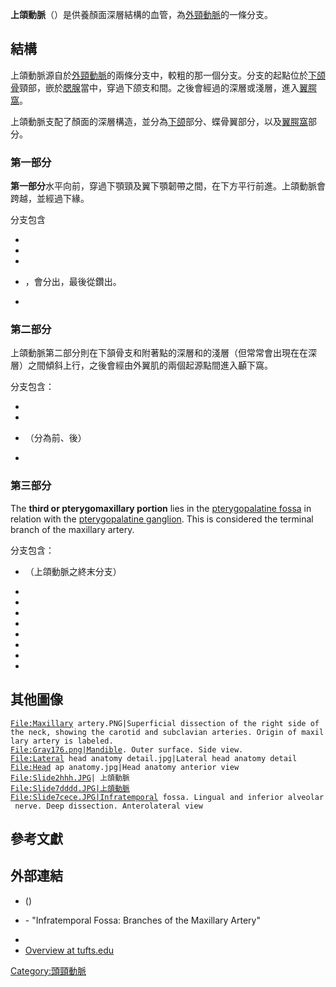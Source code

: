 {{Infobox artery
| Name        = 上頜動脈
| Latin       = arteria maxillaris
| Image       = Maxillary artery branches.png
| Caption     = Maxillary artery and its branches. ("Internal maxillary" is horizontal at left center.)
| Image2      = Gray511.png
| Caption2    = 上頜動脈模式圖
| BranchFrom  = [[外頸動脈|外頸動脈]]
| BranchTo    = '''第一部分'''：{{le|前鼓室動脈|Anterior tympanic artery}} - {{le|耳深動脈|Deep auricular artery}} - {{le|中腦膜動脈|Middle meningeal artery}} - {{le|上鼓室動脈|superior tympanic artery}} - {{le|副腦膜動脈|Accessory branch of middle meningeal artery}} - {{le|下齒槽動脈|inferior alveolar artery}}<br>'''第二部分'''：{{le|後深顳動脈|Posterior deep temporal artery}} - {{le|翼動脈|Pterygoid branches of maxillary artery}} - {{le|嚼肌動脈|masseteric artery}} - {{le|頰動脈|buccinator artery}} - {{le|前深顳動脈|Anterior deep temporal artery}} <br>'''第三部分'''：{{le|後上齒槽動脈|posterior superior alveolar artery}} - {{le|眼眶下動脈|infraorbital artery}} - {{le|降顎動脈|descending palatine artery}} - {{le|翼管動脈|artery of the pterygoid canal}} - {{le|翼顎動脈|sphenopalatine artery}}
| Vein        = {{le|上頜靜脈|maxillary veins}}
| Precursor   = [[主動脈弓|主動脈弓]]
| Supplies    =
<!--
| GraySubject = 144
| GrayPage    = 559
| DorlandsPre = a_61
| DorlandsSuf = 12154985
-->
}}
'''上頜動脈'''（{{lang|en|maxillary artery}}）是供養顏面深層結構的血管，為[[外頸動脈|外頸動脈]]的一條分支。

==結構==

上頜動脈源自於[[外頸動脈|外頸動脈]]的兩條分支中，較粗的那一個分支。分支的起點位於[[下颌骨|下颌骨]]頸部，嵌於[[腮腺|腮腺]]當中，穿過下颌支和{{le|蝶下頜韌帶|sphenomandibular ligament}}間。之後會經過{{le|外翼肌|lateral pterygoid muscle}}的深層或淺層，進入[[翼腭窩|翼腭窩]]。

上頜動脈支配了顏面的深層構造，並分為[[下颌|下颌]]部分、蝶骨翼部分，以及[[翼腭窩|翼腭窩]]部分。

===第一部分===
'''第一部分'''水平向前，穿過下顎頸及翼下顎韌帶之間，在{{le|耳顳神經|auriculotemporal nerve}}下方平行前進。上頜動脈會跨越{{le|下齒槽神經|inferior alveolar nerve}}，並經過{{le|外翼肌|lateral pterygoid muscle}}下緣。

分支包含
* {{le|耳深動脈|Deep auricular artery}}
* {{le|前鼓室動脈|Anterior tympanic artery}}
* {{le|中腦膜動脈|Middle meningeal artery}}
* {{le|下齒槽動脈|Inferior alveolar artery}}，會分出{{le|下齒槽動脈頦舌骨分支|mylohyoid branch|頦舌骨分支}}，最後從{{le|頦孔|mental foramen}}鑽出。
* {{le|副腦膜動脈|Accessory branch of middle meningeal artery}}

===第二部分===

上頜動脈第二部分則在下頷骨支和{{le|顳肌|temporalis}}附著點的深層和{{le|外翼肌|lateral pterygoid muscle}}的淺層（但常常會出現在在深層）之間傾斜上行，之後會經由外翼肌的兩個起源點間進入顳下窩。

分支包含：
* {{le|嚼肌動脈|masseteric artery}}
* {{le|翼動脈|Pterygoid branches of maxillary artery}}
* {{le|深顳動脈|Deep temporal arteries}}（分為前、後）
* {{le|頰動脈|buccinator artery}}

===第三部分===
The '''third or pterygomaxillary portion''' lies in the [[pterygopalatine_fossa|pterygopalatine fossa]] in relation with the [[pterygopalatine_ganglion|pterygopalatine ganglion]].  This is considered the terminal branch of the maxillary artery.

分支包含：
* {{le|翼顎動脈|sphenopalatine artery}}（上頜動脈之終末分支）
* {{le|降顎動脈|Descending palatine artery}}
* {{le|眼眶下動脈|Infraorbital artery}}
* {{le|後上齒槽動脈|Posterior superior alveolar artery}}
* {{le|翼管動脈|artery of the pterygoid canal}}
* {{le|咽動脈|Pharyngeal artery}}
* {{le|中上齒槽動脈|Middle superior alveolar artery}}
* {{le|前上齒槽動脈|Anterior superior alveolar arteries}}
* {{le|腭大動脈|Greater palatine artery}}

==其他圖像==
<gallery>
 File:Maxillary artery.PNG|Superficial dissection of the right side of the neck, showing the carotid and subclavian arteries. Origin of maxillary artery is labeled.
 File:Gray176.png|Mandible. Outer surface. Side view.
 File:Lateral head anatomy detail.jpg|Lateral head anatomy detail
 File:Head ap anatomy.jpg|Head anatomy anterior view
 File:Slide2hhh.JPG| 上頜動脈
 File:Slide7dddd.JPG|上頜動脈
 File:Slide7cece.JPG|Infratemporal fossa. Lingual and inferior alveolar nerve. Deep dissection. Anterolateral view
</gallery>

==參考文獻==
{{Gray's}}
{{reflist}}

==外部連結==
* {{NormanAnatomy|lesson4}} ({{NormanAnatomyFig|parotid4}})
* {{SUNYAnatomyLabs|27|12|01|01}} - "Infratemporal Fossa: Branches of the Maxillary Artery"
* {{MedicalMnemonics|935||}}
* [https://web.archive.org/web/20060903091159/http://iris3.med.tufts.edu/dentgross/labguide/IT4.html Overview at tufts.edu]

[[Category:頭頸動脈|Category:頭頸動脈]]